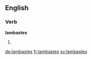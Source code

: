 ==English==

===Verb===
'''lambastes'''

# {{third-person singular of|[[lambaste]]}}

[[de:lambastes]]
[[fr:lambastes]]
[[sv:lambastes]]